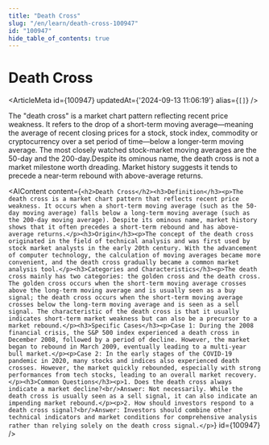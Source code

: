 ```yaml
---
title: "Death Cross"
slug: "/en/learn/death-cross-100947"
id: "100947"
hide_table_of_contents: true
---
```



# Death Cross

<ArticleMeta id={100947} updatedAt={'2024-09-13 11:06:19'} alias={`[]`} />
<div className='border-solid border-b border-t-0 my-4 border-[var(--ifm-color-gray-300)]' />

The "death cross" is a market chart pattern reflecting recent price weakness. It refers to the drop of a short-term moving average—meaning the average of recent closing prices for a stock, stock index, commodity or cryptocurrency over a set period of time—below a longer-term moving average. The most closely watched stock-market moving averages are the 50-day and the 200-day.Despite its ominous name, the death cross is not a market milestone worth dreading. Market history suggests it tends to precede a near-term rebound with above-average returns.

<AIContent content={`<h2>Death Cross</h2><h3>Definition</h3><p>The death cross is a market chart pattern that reflects recent price weakness. It occurs when a short-term moving average (such as the 50-day moving average) falls below a long-term moving average (such as the 200-day moving average). Despite its ominous name, market history shows that it often precedes a short-term rebound and has above-average returns.</p><h3>Origin</h3><p>The concept of the death cross originated in the field of technical analysis and was first used by stock market analysts in the early 20th century. With the advancement of computer technology, the calculation of moving averages became more convenient, and the death cross gradually became a common market analysis tool.</p><h3>Categories and Characteristics</h3><p>The death cross mainly has two categories: the golden cross and the death cross. The golden cross occurs when the short-term moving average crosses above the long-term moving average and is usually seen as a buy signal; the death cross occurs when the short-term moving average crosses below the long-term moving average and is seen as a sell signal. The characteristic of the death cross is that it usually indicates short-term market weakness but can also be a precursor to a market rebound.</p><h3>Specific Cases</h3><p>Case 1: During the 2008 financial crisis, the S&P 500 index experienced a death cross in December 2008, followed by a period of decline. However, the market began to rebound in March 2009, eventually leading to a multi-year bull market.</p><p>Case 2: In the early stages of the COVID-19 pandemic in 2020, many stocks and indices also experienced death crosses. However, the market quickly rebounded, especially with strong performances from tech stocks, leading to an overall market recovery.</p><h3>Common Questions</h3><p>1. Does the death cross always indicate a market decline?<br/>Answer: Not necessarily. While the death cross is usually seen as a sell signal, it can also indicate an impending market rebound.</p><p>2. How should investors respond to a death cross signal?<br/>Answer: Investors should combine other technical indicators and market conditions for comprehensive analysis rather than relying solely on the death cross signal.</p>`} id={100947} />
